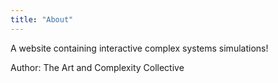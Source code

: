 ```yaml
---
title: "About"
---
```


A website containing interactive complex systems simulations! 

Author: The Art and Complexity Collective

